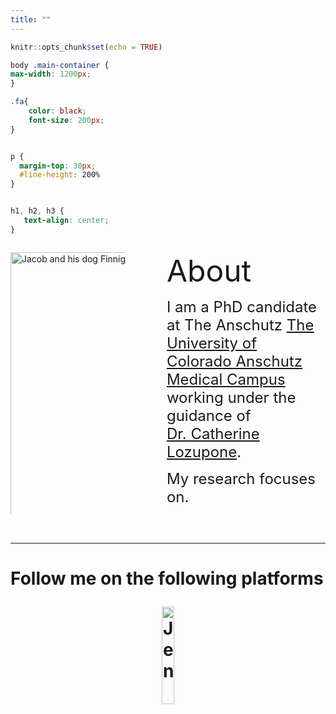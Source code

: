 ```yaml
---
title: ""
---
```


```r
knitr::opts_chunk$set(echo = TRUE)
```


```css

body .main-container {
max-width: 1200px;
}

.fa{
    color: black;
    font-size: 200px;
}


p {
  margin-top: 30px;
  #line-height: 200%
}


h1, h2, h3 {
   text-align: center;
}
```

<p>
:::: {.columns}
::: {.column width="40%"}

<img 
    style="display: block; 
           margin-left: auto;
           margin-right: auto;
           width: 200%;"
    src="assets/photos/home_photo1.png" 
    alt="Jacob and his dog Finnigan">
</img>


:::
::: {.column width="5%"}
:::
::: {.column width="55%"}

<font size="20"> About </font>

<font size="5"> I am a PhD candidate at The Anschutz [The University of Colorado Anschutz Medical Campus](https://www.cuanschutz.edu/) working under the guidance of [Dr. Catherine Lozupone](https://www.lozuponelab.com/).

My research focuses on. </font>

:::
::::

</p>

&nbsp;
<hr />

<h1>
  Follow me on the following platforms

<!-- Add icon library -->
<link rel="stylesheet" href="https://cdnjs.cloudflare.com/ajax/libs/font-awesome/4.7.0/css/font-awesome.min.css">
<link rel="stylesheet" href="/path/to/folder/css/academicons.min.css"/>

<!-- Add font awesome icons -->
<p style="text-align: center;">
    <a href="https://twitter.com/JTFouquier/" class="fa fa-twitter" style="font-size:50px;"></a>
    <a href="https://github.com/JTFouquier/" class="fa fa-github" style="font-size:50px;"></a>
    <a href="https://scholar.google.ca/citations?user=ZRZfufoAAAAJ" class="fa fa-graduation-cap" style="font-size:50px;"></a>
    <img 
        style="display: block; 
           margin-left: auto;
           margin-right: auto;
           width: 20%;"
    src="assets/photos/Jen.JPG" 
    alt="Jen">
</p>
</h1>

&nbsp;
